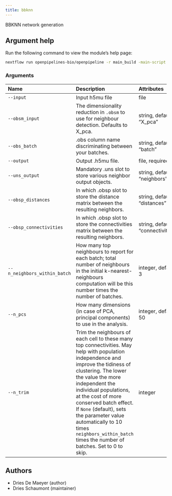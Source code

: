 ```yaml
---
title: bbknn
---
```


BBKNN network generation


## Argument help

Run the following command to view the module's help page:
```bash
nextflow run openpipelines-bio/openpipeline -r main_build -main-script target/nextflow/neighbors/bbknn/main.nf --help
```

### Arguments



:::{.column-body-outset}
|Name                         |Description                                                                                                                                                                                                                                                                                                                                                                                                       |Attributes                        |
|:----------------------------|:-----------------------------------------------------------------------------------------------------------------------------------------------------------------------------------------------------------------------------------------------------------------------------------------------------------------------------------------------------------------------------------------------------------------|:---------------------------------|
|`--input`                    |Input h5mu file                                                                                                                                                                                                                                                                                                                                                                                                   |file                              |
|`--obsm_input`               |The dimensionality reduction in `.obsm` to use for neighbour detection. Defaults to X_pca.                                                                                                                                                                                                                                                                                                                        |string, default: "X_pca"          |
|`--obs_batch`                |.obs column name discriminating between your batches.                                                                                                                                                                                                                                                                                                                                                             |string, default: "batch"          |
|`--output`                   |Output .h5mu file.                                                                                                                                                                                                                                                                                                                                                                                                |file, required                    |
|`--uns_output`               |Mandatory .uns slot to store various neighbor output objects.                                                                                                                                                                                                                                                                                                                                                     |string, default: "neighbors"      |
|`--obsp_distances`           |In which .obsp slot to store the distance matrix between the resulting neighbors.                                                                                                                                                                                                                                                                                                                                 |string, default: "distances"      |
|`--obsp_connectivities`      |In which .obsp slot to store the connectivities matrix between the resulting neighbors.                                                                                                                                                                                                                                                                                                                           |string, default: "connectivities" |
|`--n_neighbors_within_batch` |How many top neighbours to report for each batch; total number of neighbours in the initial k-nearest-neighbours computation will be this number times the number of batches.                                                                                                                                                                                                                                     |integer, default: 3               |
|`--n_pcs`                    |How many dimensions (in case of PCA, principal components) to use in the analysis.                                                                                                                                                                                                                                                                                                                                |integer, default: 50              |
|`--n_trim`                   |Trim the neighbours of each cell to these many top connectivities. May help with population independence and improve the tidiness of clustering. The lower the value the more independent the individual populations, at the cost of more conserved batch effect. If `None` (default), sets the parameter value automatically to 10 times `neighbors_within_batch` times the number of batches. Set to 0 to skip. |integer                           |
:::

## Authors

 * Dries De Maeyer  (author)
 * Dries Schaumont  (maintainer)
